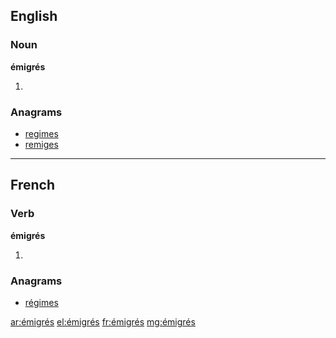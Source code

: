 {{also|émigres}}
==English==

===Noun===
'''émigrés'''

# {{plural of|émigré}}

===Anagrams===
* [[regimes#English|regimes]]
* [[remiges#English|remiges]]

----

==French==

===Verb===
'''émigrés''' {{m-p}}

# {{masculine plural past participle of|émigrer|lang=fr|sort=emigres}}

===Anagrams===
* [[régimes#French|régimes]]

[[ar:émigrés]]
[[el:émigrés]]
[[fr:émigrés]]
[[mg:émigrés]]